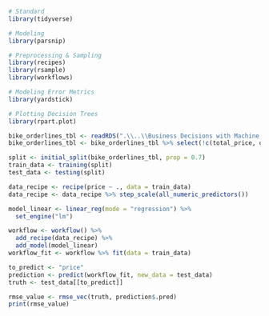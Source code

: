```{r}
# Standard
library(tidyverse)

# Modeling
library(parsnip)

# Preprocessing & Sampling
library(recipes)
library(rsample)
library(workflows)

# Modeling Error Metrics
library(yardstick)

# Plotting Decision Trees
library(rpart.plot)

bike_orderlines_tbl <- readRDS(".\\..\\Business Decisions with Machine Learning\\bike_orderlines.rds")
bike_orderlines_tbl <- bike_orderlines_tbl %>% select(!c(total_price, quantity, order_date, order_id, order_line))

split <- initial_split(bike_orderlines_tbl, prop = 0.7)
train_data <- training(split)
test_data <- testing(split)

data_recipe <- recipe(price ~ ., data = train_data)
data_recipe <- data_recipe %>% step_scale(all_numeric_predictors())

model_linear <- linear_reg(mode = "regression") %>% 
  set_engine("lm")

workflow <- workflow() %>%
  add_recipe(data_recipe) %>%
  add_model(model_linear)
workflow_fit <- workflow %>% fit(data = train_data)

to_predict <- "price"
prediction <- predict(workflow_fit, new_data = test_data)
truth <- test_data[[to_predict]]

rmse_value <- rmse_vec(truth, prediction$.pred)
print(rmse_value)
```